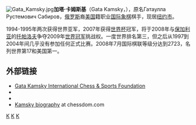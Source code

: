 [[File:Gata_Kamsky.jpg|thumb]]'''加塔·卡姆斯基'''（Gata Kamsky，{{bd|1974年|6月2日|||K}}），原名Гатаулла Рустемович Сабиров，[[俄罗斯|俄罗斯]]裔[[美国|美国]]籍职业[[国际象棋|国际象棋]]棋手，现居[[纽约市|纽约市]]。

1994-1995年两次获得世界亚军，2007年获得[[国际象棋世界杯|世界杯]]冠军，将于2008年与[[保加利亚|保加利亚]]的[[托帕洛夫|托帕洛夫]]争夺2009年[[国际象棋世界冠军|世界冠军]]挑战权。一度世界排名第三，但之后从1997到2004年间几乎没有参加任何正式比赛。2008年7月国际棋联等级分达到2723，名列世界第17和美国第一。

== 外部链接 ==
* [https://web.archive.org/web/20080306001016/http://01chess.com/index.php Gata Kamsky International Chess & Sports Foundation]
* {{fide|id=2000024|name=Gata Kamsky}}
* {{chessgames player|id=15874}}
* [http://profiles.chessdom.com/gata-kamsky Kamsky biography]{{Wayback|url=http://profiles.chessdom.com/gata-kamsky |date=20080913154444 }} at chessdom.com

{{Authority control}}
[[Category:美国国际象棋棋手|K]]
[[Category:俄罗斯国际象棋棋手|K]]
[[Category:国际象棋特级大师|K]]